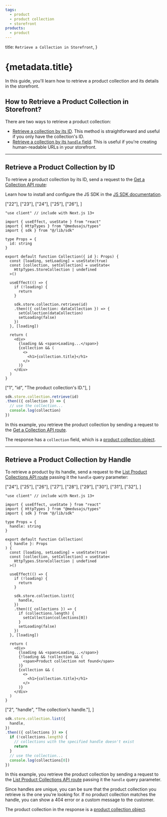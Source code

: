 ```yaml
---
tags:
  - product
  - product collection
  - storefront
products:
  - product
---
```



  title: `Retrieve a Collection in Storefront`,
}

# {metadata.title}

In this guide, you'll learn how to retrieve a product collection and its details in the storefront.

## How to Retrieve a Product Collection in Storefront?

There are two ways to retrieve a product collection:

- [Retrieve a collection by its ID](#retrieve-a-product-collection-by-id). This method is straightforward and useful if you only have the collection's ID.
- [Retrieve a collection by its `handle` field](#retrieve-a-product-collection-by-handle). This is useful if you're creating human-readable URLs in your storefront.

---

## Retrieve a Product Collection by ID

To retrieve a product collection by its ID, send a request to the [Get a Collection API route](!api!/store#collections_getcollectionsid):

<Note title="Tip">

Learn how to install and configure the JS SDK in the [JS SDK documentation](../../../../js-sdk/page.mdx).

</Note>

<CodeTabs group="store-request">
  <CodeTab label="React" value="react">

  ["22"], ["23"], ["24"],
  ["25"], ["26"],
]

  ```tsx highlights={highlights}
  "use client" // include with Next.js 13+

  import { useEffect, useState } from "react"
  import { HttpTypes } from "@medusajs/types"
  import { sdk } from "@/lib/sdk"

  type Props = {
    id: string
  }

  export default function Collection({ id }: Props) {
    const [loading, setLoading] = useState(true)
    const [collection, setCollection] = useState<
      HttpTypes.StoreCollection | undefined
    >()

    useEffect(() => {
      if (!loading) {
        return 
      }

      sdk.store.collection.retrieve(id)
      .then(({ collection: dataCollection }) => {
        setCollection(dataCollection)
        setLoading(false)
      })
    }, [loading])

    return (
      <div>
        {loading && <span>Loading...</span>}
        {collection && (
          <>
            <h1>{collection.title}</h1>
          </>
        )}
      </div>
    )
  }
  ```

  </CodeTab>
  <CodeTab label="JS SDK" value="js-sdk">

  ["1", "id", "The product collection's ID."],
]

  ```ts highlights={fetchHighlights}
  sdk.store.collection.retrieve(id)
  .then(({ collection }) => {
    // use the collection...
    console.log(collection)
  })
  ```

  </CodeTab>
</CodeTabs>

In this example, you retrieve the product collection by sending a request to the [Get a Collection API route](!api!/store#collections_getcollectionsid).

The response has a `collection` field, which is a [product collection object](!api!/store#collections_collection_schema).

---

## Retrieve a Product Collection by Handle

To retrieve a product by its handle, send a request to the [List Product Collections API route](!api!/store#collections_getcollections) passing it the `handle` query parameter:

<CodeTabs group="store-request">
  <CodeTab label="React" value="react">

  ["24"], ["25"], ["26"],
  ["27"], ["28"], ["29"], ["30"], ["31"], ["32"],
]

  ```tsx highlights={handleHighlights}
  "use client" // include with Next.js 13+

  import { useEffect, useState } from "react"
  import { HttpTypes } from "@medusajs/types"
  import { sdk } from "@/lib/sdk"

  type Props = {
    handle: string
  }

  export default function Collection(
    { handle }: Props
  ) {
    const [loading, setLoading] = useState(true)
    const [collection, setCollection] = useState<
      HttpTypes.StoreCollection | undefined
    >()

    useEffect(() => {
      if (!loading) {
        return 
      }

      sdk.store.collection.list({
        handle,
      })
      .then(({ collections }) => {
        if (collections.length) {
          setCollection(collections[0])
        }
        setLoading(false)
      })
    }, [loading])

    return (
      <div>
        {loading && <span>Loading...</span>}
        {!loading && !collection && (
          <span>Product collection not found</span>
        )}
        {collection && (
          <>
            <h1>{collection.title}</h1>
          </>
        )}
      </div>
    )
  }
  ```

  </CodeTab>
  <CodeTab label="JS SDK" value="js-sdk">

  ["2", "handle", "The collection's handle."],
]

  ```ts highlights={handleFetchHighlights}
  sdk.store.collection.list({
    handle,
  })
  .then(({ collections }) => {
    if (!collections.length) {
      // collections with the specified handle doesn't exist
      return
    }
    // use the collection...
    console.log(collections[0])
  })
  ```

  </CodeTab>
</CodeTabs>

In this example, you retrieve the product collection by sending a request to the [List Product Collections API route](!api!/store#collections_getcollections) passing it the `handle` query parameter.

Since handles are unique, you can be sure that the product collection you retrieve is the one you're looking for. If no product collection matches the handle, you can show a 404 error or a custom message to the customer.

The product collection in the response is a [product collection object](!api!/store#collections_collection_schema).

